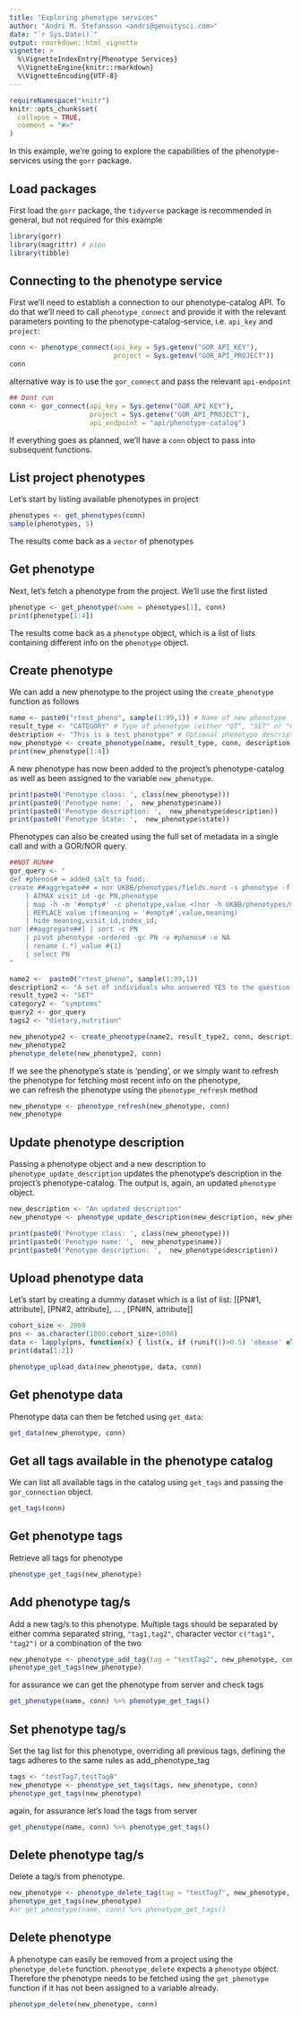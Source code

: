 ```yaml
---
title: "Exploring phenotype services"
author: "Andri M. Stefansson <andri@genuitysci.com>"
date: "`r Sys.Date()`"
output: rmarkdown::html_vignette
vignette: >
  %\VignetteIndexEntry{Phenotype Services}
  %\VignetteEngine{knitr::rmarkdown}
  %\VignetteEncoding{UTF-8}
---
```


```r
requireNamespace("knitr")
knitr::opts_chunk$set(
  collapse = TRUE,
  comment = "#>"
)
```

In this example, we're going to explore the capabilities of the phenotype-services using the `gorr` package. 

## Load packages

First load the `gorr` package, the `tidyverse` package is recommended in general, but not required for this example

```r
library(gorr)
library(magrittr) # pipe
library(tibble) 
```

## Connecting to the phenotype service

First we'll need to establish a connection to our phenotype-catalog API. To do that we'll need to call `phenotype_connect` and provide it with the relevant parameters pointing to the phenotype-catalog-service, i.e. `api_key` and `project`:


```r
conn <- phenotype_connect(api_key = Sys.getenv("GOR_API_KEY"),
                          project = Sys.getenv("GOR_API_PROJECT"))
conn
```

alternative way is to use the `gor_connect` and pass the relevant `api-endpoint`

```r
## Dont run
conn <- gor_connect(api_key = Sys.getenv("GOR_API_KEY"),
                    project = Sys.getenv("GOR_API_PROJECT"),
                    api_endpoint = "api/phenotype-catalog")
```

If everything goes as planned, we'll have a `conn` object to pass into subsequent functions.


## List project phenotypes

Let's start by listing available phenotypes in project

```r
phenotypes <- get_phenotypes(conn)
sample(phenotypes, 5)
```

The results come back as a `vector` of phenotypes

## Get phenotype

Next, let's fetch a phenotype from the project. We'll use the first listed 

```r
phenotype <- get_phenotype(name = phenotypes[1], conn)
print(phenotype[1:4])
```

The results come back as a `phenotype` object, which is a list of lists containing different info on the `phenotype` object.

## Create phenotype

We can add a new phenotype to the project using the `create_phenotype` function as follows

```r
name <- paste0("rtest_pheno", sample(1:99,1)) # Name of new phenotype
result_type <- "CATEGORY" # Type of phenotype (either "QT", "SET" or "CATEGORY")
description <- "This is a test phenotype" # Optional phenotype description
new_phenotype <- create_phenotype(name, result_type, conn, description)
print(new_phenotype[1:4])
```

A new phenotype has now been added to the project's phenotype-catalog as well as been assigned to the variable `new_phenotype`.

```r
print(paste0('Penotype class: ', class(new_phenotype)))
print(paste0('Penotype name: ',  new_phenotype$name))
print(paste0('Penotype description: ',  new_phenotype$description))
print(paste0('Penotype State: ',  new_phenotype$state))
```

Phenotypes can also be created using the full set of metadata in a single call and with a GOR/NOR query.

```r
##NOT RUN##
gor_query <- "
def #phenos# = added_salt_to_food;
create ##aggregate## = nor UKBB/phenotypes/fields.nord -s phenotype -f #phenos#
    | ATMAX visit_id -gc PN,phenotype
    | map -h -m '#empty#' -c phenotype,value <(nor -h UKBB/phenotypes/meta/field_encoding_lookup.tsv)
    | REPLACE value if(meaning = '#empty#',value,meaning)
    | hide meaning,visit_id,index_id;
nor [##aggregate##] | sort -c PN
    | pivot phenotype -ordered -gc PN -v #phenos# -e NA
    | rename (.*)_value #{1}
    | select PN
"

name2 <-  paste0("rtest_pheno", sample(1:99,1))
description2 <- "A set of individuals who answered YES to the question: do you salt your food? https://biobank.ndph.ox.ac.uk/ukb/field.cgi?id=104660"
result_type2 <- "SET"
category2 <- "symptoms"
query2 <- gor_query
tags2 <- "dietary,nutrition"

new_phenotype2 <- create_phenotype(name2, result_type2, conn, description2, query = query2, tags = tags2)
new_phenotype2
phenotype_delete(new_phenotype2, conn)
```

If we see the phenotype's state is 'pending', or we simply want to refresh the phenotype for fetching most recent info on the phenotype,  
we can refresh the phenotype using the `phenotype_refresh` method

```r
new_phenotype <- phenotype_refresh(new_phenotype, conn)
new_phenotype
```

## Update phenotype description

Passing a phenotype object and a new description to `phenotype_update_description`  updates the phenotype's description in the project's phenotype-catalog. The output is, again, an updated `phenotype` object.

```r
new_description <- "An updated description"
new_phenotype <- phenotype_update_description(new_description, new_phenotype, conn)
```


```r
print(paste0('Penotype class: ', class(new_phenotype)))
print(paste0('Penotype name: ',  new_phenotype$name))
print(paste0('Penotype description: ',  new_phenotype$description))
```

## Upload phenotype data

Let's start by creating a dummy dataset which is a list of list:
[[PN#1, attribute], [PN#2, attribute], ... , [PN#N, attribute]]

```r
cohort_size <- 2000
pns <- as.character(1000:cohort_size+1000)
data <- lapply(pns, function(x) { list(x, if (runif(1)>0.5) 'obease' else 'lean') })
print(data[1:2])

phenotype_upload_data(new_phenotype, data, conn)

```
## Get phenotype data

Phenotype data can then be fetched using `get_data`:

```r
get_data(new_phenotype, conn)
```

## Get all tags available in the phenotype catalog

We can list all available tags in the catalog using `get_tags` and passing the `gor_connection` object.

```r
get_tags(conn)
```

## Get phenotype tags

Retrieve all tags for phenotype

```r
phenotype_get_tags(new_phenotype)
```

## Add phenotype tag/s

Add a new tag/s to this phenotype. Multiple tags should be separated by either comma separated string, `"tag1,tag2"`, character vector `c("tag1", "tag2")` or a combination of the two

```r
new_phenotype <- phenotype_add_tag(tag = "testTag2", new_phenotype, conn)
phenotype_get_tags(new_phenotype)
```

for assurance we can get the phenotype from server and check tags

```r
get_phenotype(name, conn) %>% phenotype_get_tags()
```

## Set phenotype tag/s

Set the tag list for this phenotype, overriding all previous tags, defining the tags adheres to the same rules as add_phenotype_tag

```r
tags <- "testTag7,testTag8"
new_phenotype <- phenotype_set_tags(tags, new_phenotype, conn)
phenotype_get_tags(new_phenotype)

```

again, for assurance let's load the tags from server

```r
get_phenotype(name, conn) %>% phenotype_get_tags()
```

## Delete phenotype tag/s

Delete a tag/s from phenotype.

```r
new_phenotype <- phenotype_delete_tag(tag = "testTag7", new_phenotype, conn)
phenotype_get_tags(new_phenotype)
#or get_phenotype(name, conn) %>% phenotype_get_tags()
```


## Delete phenotype

A phenotype can easily be removed from a project using the `phenotype_delete` function.
`phenotype_delete` expects a `phenotype` object. Therefore the phenotype needs to be fetched using the `get_phenotype` function if it has not been assigned to a variable already.

```r
phenotype_delete(new_phenotype, conn)
```
